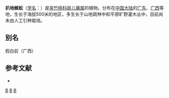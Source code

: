 {{Speciesbox 
| taxon = Tylophora renchangii
| authority = [[蒋英_(植物学家)|Tsiang]]
}}

'''扒地蜈蚣'''（[[学名|学名]]：{{lang|la|''Tylophora renchangii''}}）是[[夹竹桃科|夹竹桃科]][[娃儿藤属|娃儿藤属]]的植物。分布在[[中国大陆|中国大陆]]的[[广东|广东]]、[[广西|广西]]等地，生长于海拔500米的地区，多生长于山地疏林中和平原旷野灌木丛中，目前尚未由人工引种栽培。

== 别名 ==
假白前（广西）

== 参考文献 ==
<div class="references-small">
* {{cite web| url =http://www.bioinfo.cn/db05/KmzwSpecies.php?action=view&id=30827| title =扒地蜈蚣| work =《中国高等植物数据库全库》| publisher =中国科学院微生物研究所| author =昆明植物研究所| accessdate =2009-02-26| deadurl =yes| archiveurl =https://web.archive.org/web/20160305051419/http://www.bioinfo.cn/db05/KmzwSpecies.php?action=view&id=30827| archivedate =2016-03-05}}
</div>
{{Taxonbar}}

[[Category:娃儿藤属|B]]
[[Category:广东植物|B]]
[[Category:广西植物|B]]